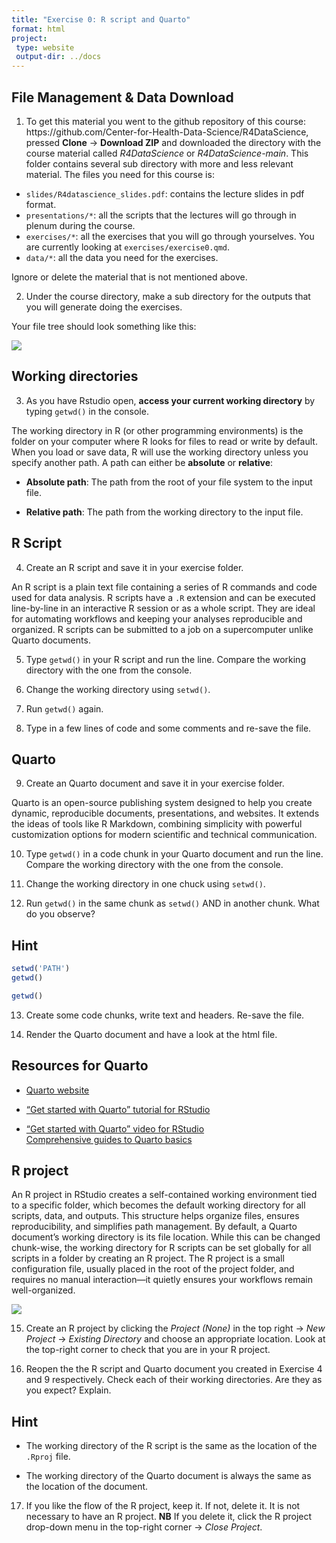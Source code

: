 ```yaml
---
title: "Exercise 0: R script and Quarto"
format: html
project:
 type: website
 output-dir: ../docs
---
```


## File Management & Data Download

1.  To get this material you went to the github repository of this course: https://github.com/Center-for-Health-Data-Science/R4DataScience, pressed **Clone** → **Download ZIP** and downloaded the directory with the course material called *R4DataScience* or *R4DataScience-main*. This folder contains several sub directory with more and less relevant material. The files you need for this course is:

-   `slides/R4datascience_slides.pdf`: contains the lecture slides in pdf format.
-   `presentations/*`: all the scripts that the lectures will go through in plenum during the course.
-   `exercises/*`: all the exercises that you will go through yourselves. You are currently looking at `exercises/exercise0.qmd`.
-   `data/*`: all the data you need for the exercises.

Ignore or delete the material that is not mentioned above.

2.  Under the course directory, make a sub directory for the outputs that you will generate doing the exercises.

Your file tree should look something like this:

![](../figures/file_tree.jpg){fig-align="center"}

## Working directories

3.  As you have Rstudio open, **access your current working directory** by typing `getwd()` in the console.

The working directory in R (or other programming environments) is the folder on your computer where R looks for files to read or write by default. When you load or save data, R will use the working directory unless you specify another path. A path can either be **absolute** or **relative**:

-   **Absolute path**: The path from the root of your file system to the input file.

-   **Relative path**: The path from the working directory to the input file.

## R Script

4.  Create an R script and save it in your exercise folder.

An R script is a plain text file containing a series of R commands and code used for data analysis. R scripts have a `.R` extension and can be executed line-by-line in an interactive R session or as a whole script. They are ideal for automating workflows and keeping your analyses reproducible and organized. R scripts can be submitted to a job on a supercomputer unlike Quarto documents.

5.  Type `getwd()` in your R script and run the line. Compare the working directory with the one from the console.

6. Change the working directory using `setwd()`.

7. Run `getwd()` again.

8. Type in a few lines of code and some comments and re-save the file.

## Quarto

9. Create an Quarto document and save it in your exercise folder.

Quarto is an open-source publishing system designed to help you create dynamic, reproducible documents, presentations, and websites. It extends the ideas of tools like R Markdown, combining simplicity with powerful customization options for modern scientific and technical communication.

10. Type `getwd()` in a code chunk in your Quarto document and run the line. Compare the working directory with the one from the console.

11. Change the working directory in one chuck using `setwd()`.

12. Run `getwd()` in the same chunk as `setwd()` AND in another chunk. What do you observe?

::: {.callout-tip collapse="true"}
## Hint

```r
setwd('PATH')
getwd()
```

```r
getwd()
```
:::

13. Create some code chunks, write text and headers. Re-save the file.

14. Render the Quarto document and have a look at the html file.

::: {.callout-note collapse="true"}
## Resources for Quarto

-   [Quarto website](https://quarto.org)\

-   ["Get started with Quarto" tutorial for RStudio](https://quarto.org/docs/get-started/hello/rstudio.html)\

-   ["Get started with Quarto" video for RStudio\
    ](https://www.youtube.com/watch?v=_f3latmOhew)[Comprehensive guides to Quarto basics](https://quarto.org/docs/guide/)
:::

## R project

An R project in RStudio creates a self-contained working environment tied to a specific folder, which becomes the default working directory for all scripts, data, and outputs. This structure helps organize files, ensures reproducibility, and simplifies path management. By default, a Quarto document’s working directory is its file location. While this can be changed chunk-wise, the working directory for R scripts can be set globally for all scripts in a folder by creating an R project. The R project is a small configuration file, usually placed in the root of the project folder, and requires no manual interaction—it quietly ensures your workflows remain well-organized.

![](../figures/file_tree_Rproject.jpg){fig-align="center"}

15. Create an R project by clicking the *Project (None)* in the top right → *New Project* → *Existing Directory* and choose an appropriate location. Look at the top-right corner to check that you are in your R project.

16. Reopen the the R script and Quarto document you created in Exercise 4 and 9 respectively. Check each of their working directories. Are they as you expect? Explain.

::: {.callout-tip collapse="true"}
## Hint

-   The working directory of the R script is the same as the location of the `.Rproj` file.

-   The working directory of the Quarto document is always the same as the location of the document.
:::

17. If you like the flow of the R project, keep it. If not, delete it. It is not necessary to have an R project. **NB** If you delete it, click the R project drop-down menu in the top-right corner → *Close Project*.
